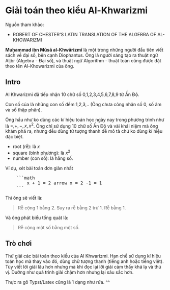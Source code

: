# Giải toán theo kiểu Al-Khwarizmi

Nguồn tham khảo: 
- ROBERT OF CHESTER'S LATIN 
TRANSLATION OF THE ALGEBRA OF
AL-KHOWARIZMI


**Muḥammad ibn Mūsā al-Khwārizmī** là một trong những người 
đầu tiên viết sách về đại số, bên cạnh Diophantus. Ông là 
người sáng tạo ra thuật ngữ Aljbr (Algebra - Đại số), và 
thuật ngữ Algorithm - thuật toán cũng được đặt theo tên 
Al-Khowarizmi của ông.  

## Intro 
Al Khwarizmi đã tiếp nhận 
10 chữ số 0,1,2,3,4,5,6,7,8,9 từ Ấn Độ. 

Con số của là những con số đếm 1,2,3,.. (Ông 
chưa công nhận số 0, số âm và số thập phân). 

Ông hầu như ko dùng các kí hiệu toán học ngày nay 
trong phương trình như là $=,+,-,x,x^2$. Ông chỉ sử dụng 
10 chữ số Ấn Độ và vài khái niệm mà ông khám phá ra, nhưng 
đều dùng từ tượng thanh để mô tả chứ ko dùng kí hiệu đặc 
biệt. 

- root (rễ):  là $x$
- square (bình phương): là $x^2$ 
- number (con số): là hằng số. 

Ví dụ, xét bài toán đơn giản nhất 
<pre>
    ```math
        x + 1 = 2 arrow x = 2 -1 = 1
    ```
</pre>

Thì ông sẽ viết là: 
> Rễ cộng 1 bằng 2. Suy ra rễ bằng 2 trừ 1. Rễ bằng 1. 

Và ông phát biểu tổng quát là: 
> Rễ cộng một số  bằng một số. 

## Trò chơi 

Thử giải các bài toán theo kiểu của Al Khwarizmi. Hạn chế sử dụng 
kí hiệu toán học mà thay vào đó, dùng chữ tượng thanh (tiếng 
anh hoặc tiếng việt). Tùy viết lời giải lâu hơn nhưng mà khi 
đọc lại lời giải cảm thấy khá lạ và thú vị. Dường như quá trình 
giải chậm hơn nhưng lại sâu sắc hơn. 

Thực ra gõ Typst/Latex cũng là 1 dạng như rứa. ^^ 

